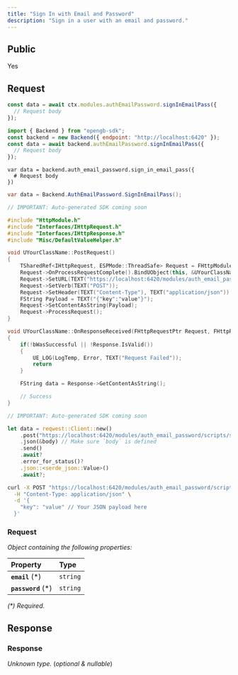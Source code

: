 ```yaml
---
title: "Sign In with Email and Password"
description: "Sign in a user with an email and password."
---
```


## Public

Yes

## Request


<RequestExample>

```typescript OpenGB Script
const data = await ctx.modules.authEmailPassword.signInEmailPass({
  // Request body
});
```


```javascript JavaScript
import { Backend } from "opengb-sdk";
const backend = new Backend({ endpoint: "http://localhost:6420" });
const data = await backend.authEmailPassword.signInEmailPass({
  // Request body
});
```

```gdscript Godot
var data = backend.auth_email_password.sign_in_email_pass({
  # Request body
})
```

```csharp Unity
var data = Backend.AuthEmailPassword.SignInEmailPass();
```

```cpp Unreal Engine
// IMPORTANT: Auto-generated SDK coming soon

#include "HttpModule.h"
#include "Interfaces/IHttpRequest.h"
#include "Interfaces/IHttpResponse.h"
#include "Misc/DefaultValueHelper.h"

void UYourClassName::PostRequest()
{
    TSharedRef<IHttpRequest, ESPMode::ThreadSafe> Request = FHttpModule::Get().CreateRequest();
    Request->OnProcessRequestComplete().BindUObject(this, &UYourClassName::OnResponseReceived);
    Request->SetURL(TEXT("https://localhost:6420/modules/auth_email_password/scripts/sign_in_email_pass/call"));
    Request->SetVerb(TEXT("POST"));
    Request->SetHeader(TEXT("Content-Type"), TEXT("application/json"));
    FString Payload = TEXT("{"key":"value"}");
    Request->SetContentAsString(Payload);
    Request->ProcessRequest();
}

void UYourClassName::OnResponseReceived(FHttpRequestPtr Request, FHttpResponsePtr Response, bool bWasSuccessful)
{
    if(!bWasSuccessful || !Response.IsValid())
    {
        UE_LOG(LogTemp, Error, TEXT("Request Failed"));
        return
    }

    FString data = Response->GetContentAsString();

    // Success
}
```

```rust Rust
// IMPORTANT: Auto-generated SDK coming soon

let data = reqwest::Client::new()
    .post("https://localhost:6420/modules/auth_email_password/scripts/sign_in_email_pass/call")
    .json(&body) // Make sure `body` is defined
    .send()
    .await?
    .error_for_status()?
    .json::<serde_json::Value>()
    .await?;
```

```bash curl
curl -X POST "https://localhost:6420/modules/auth_email_password/scripts/sign_in_email_pass/call" \
  -H "Content-Type: application/json" \
  -d '{
    "key": "value" // Your JSON payload here
  }'
```

</RequestExample>




### Request

_Object containing the following properties:_

| Property            | Type     |
| :------------------ | :------- |
| **`email`** (\*)    | `string` |
| **`password`** (\*) | `string` |

_(\*) Required._


## Response



### Response

_Unknown type._ (_optional & nullable_)

